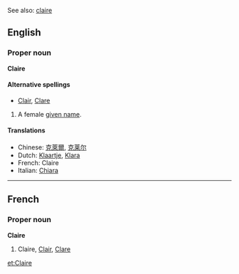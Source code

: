 See also: [[claire]]

==English==
===Proper noun===
'''Claire'''

====Alternative spellings====
*[[Clair]], [[Clare]]

# A female [[given name]].

====Translations====
*Chinese: [[克萊爾]], [[克莱尔]]
*Dutch: [[Klaartje]], [[Klara]]
*French: Claire
*Italian: [[Chiara]]

----
==French==
===Proper noun===
'''Claire'''

# Claire, [[Clair]], [[Clare]]

[[et:Claire]]